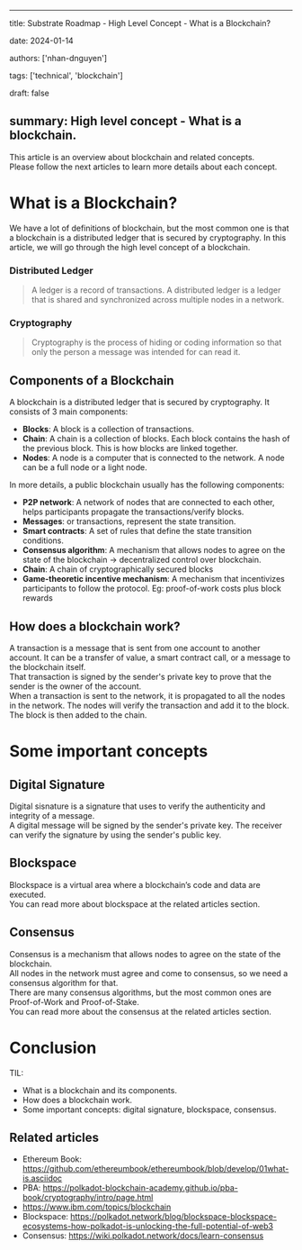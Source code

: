 
---
title: Substrate Roadmap - High Level Concept - What is a Blockchain?

date: 2024-01-14

authors: ['nhan-dnguyen']

tags: ['technical', 'blockchain']

draft: false

summary: High level concept - What is a blockchain.
---

This article is an overview about blockchain and related concepts. <br />
Please follow the next articles to learn more details about each concept.

# What is a Blockchain?

We have a lot of definitions of blockchain, but the most common one is that a blockchain is a distributed ledger that is secured by cryptography. In this article, we will go through the high level concept of a blockchain.

### Distributed Ledger

> A ledger is a record of transactions. A distributed ledger is a ledger that is shared and synchronized across multiple nodes in a network.

### Cryptography

> Cryptography is the process of hiding or coding information so that only the person a message was intended for can read it.

## Components of a Blockchain

A blockchain is a distributed ledger that is secured by cryptography. It consists of 3 main components:
- **Blocks**: A block is a collection of transactions. 
- **Chain**: A chain is a collection of blocks. Each block contains the hash of the previous block. This is how blocks are linked together.
- **Nodes**: A node is a computer that is connected to the network. A node can be a full node or a light node.

In more details, a public blockchain usually has the following components:
- **P2P network**: A network of nodes that are connected to each other, helps participants propagate the transactions/verify blocks.
- **Messages**: or transactions, represent the state transition.
- **Smart contracts**: A set of rules that define the state transition conditions.
- **Consensus algorithm**: A mechanism that allows nodes to agree on the state of the blockchain -> decentralized control over blockchain.
- **Chain**: A chain of cryptographically secured blocks
- **Game-theoretic incentive mechanism**: A mechanism that incentivizes participants to follow the protocol. Eg: proof-of-work costs plus block rewards

## How does a blockchain work?

A transaction is a message that is sent from one account to another account. It can be a transfer of value, a smart contract call, or a message to the blockchain itself. <br />
That transaction is signed by the sender's private key to prove that the sender is the owner of the account. <br />
When a transaction is sent to the network, it is propagated to all the nodes in the network. The nodes will verify the transaction and add it to the block. The block is then added to the chain. <br />

# Some important concepts

## Digital Signature

Digital sisnature is a signature that uses to verify the authenticity and integrity of a message. <br />
A digital message will be signed by the sender's private key. The receiver can verify the signature by using the sender's public key. <br />

## Blockspace

Blockspace is a virtual area where a blockchain’s code and data are executed. <br />
You can read more about blockspace at the related articles section.

## Consensus

Consensus is a mechanism that allows nodes to agree on the state of the blockchain. <br />
All nodes in the network must agree and come to consensus, so we need a consensus algorithm for that. <br />
There are many consensus algorithms, but the most common ones are Proof-of-Work and Proof-of-Stake. <br />
You can read more about the consensus at the related articles section.

# Conclusion

TIL:
- What is a blockchain and its components.
- How does a blockchain work.
- Some important concepts: digital signature, blockspace, consensus.


## Related articles

- Ethereum Book: https://github.com/ethereumbook/ethereumbook/blob/develop/01what-is.asciidoc
- PBA: https://polkadot-blockchain-academy.github.io/pba-book/cryptography/intro/page.html
- https://www.ibm.com/topics/blockchain
- Blockspace: https://polkadot.network/blog/blockspace-blockspace-ecosystems-how-polkadot-is-unlocking-the-full-potential-of-web3
- Consensus: https://wiki.polkadot.network/docs/learn-consensus